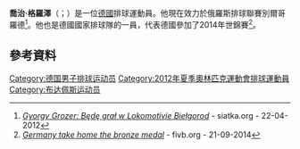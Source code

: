 '''喬治·格羅澤'''（{{lang-de|György Grozer}}；{{bd|1984年|11月27日}}）是一位[[德國|德國]]排球運動員。他現在效力於俄羅斯排球聯賽別爾哥羅德<ref>[http://aktualnosci.siatka.org/pokaz/2012-04-22-gyorgy-grozer-bede-gral-w-lokomotivie-bielgorod ''Gyorgy Grozer: Będę grał w Lokomotivie Biełgorod''] {{Wayback|url=http://aktualnosci.siatka.org/pokaz/2012-04-22-gyorgy-grozer-bede-gral-w-lokomotivie-bielgorod |date=20141221204154 }} - siatka.org - 22-04-2012</ref>。他也是德國國家排球隊的一員，代表德國參加了2014年世錦賽<ref>[http://poland2014.fivb.org/en/news/germany-take-home-the-bronze-medal?id=49493 ''Germany take home the bronze medal''] {{Wayback|url=http://poland2014.fivb.org/en/news/germany-take-home-the-bronze-medal?id=49493 |date=20181110235953 }} - fivb.org - 21-09-2014</ref>。

==參考資料==
{{Reflist}}
{{DEFAULTSORT:Grozer, György}}
[[Category:德国男子排球运动员|Category:德国男子排球运动员]]
[[Category:2012年夏季奧林匹克運動會排球運動員|Category:2012年夏季奧林匹克運動會排球運動員]]
[[Category:布达佩斯运动员|Category:布达佩斯运动员]]